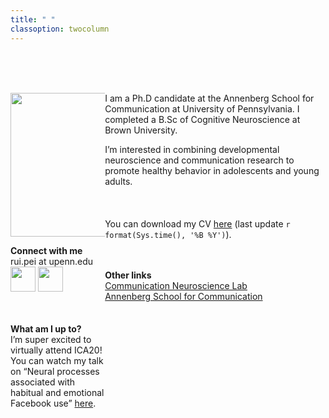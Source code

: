 ```yaml
---
title: " "
classoption: twocolumn
---
```


<style>
.column-left{
  float: left;
  width: 30%;
  text-align: left;
}
.column-right{
  display: inline-block;
  width: 70%;
  text-align: left;
}
</style>

<br>
<br>
<br>
<div class="column-left">
![](files/images/profile.jpg){width=230px}

__Connect with me__
<br>
rui.pei at upenn.edu <br>
[![](files/images/twitter.png){width=40px}](https://twitter.com/ruipei_penn)
[![](files/images/github.png){width=40px}](https://github.com/ruipei1)

<br>
<br>
__What am I up to?__<br>
I'm super excited to virtually attend ICA20! You can watch my talk on "Neural processes associated with habitual and emotional Facebook use" [here](https://www.youtube.com/watch?v=Xup4nB9zZT0&t=14s).
</div>


<div class="column-right">
I am a Ph.D candidate at the Annenberg School for Communication at University of Pennsylvania. I completed a B.Sc of Cognitive Neuroscience at Brown University. 
<br>

I'm interested in combining developmental neuroscience and communication research to promote healthy behavior in adolescents and young adults. 
<br>
<br>
<br>
<br>
You can download my CV [here](files/cv_vitae.pdf) (last update `r format(Sys.time(), '%B %Y')`).

<br>
<br>
__Other links__<br>
[Communication Neuroscience Lab](https://cn.asc.upenn.edu)<br>
[Annenberg School for Communication](https://asc.upenn.edu)


</div>



